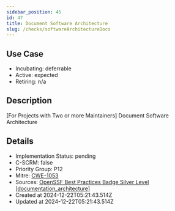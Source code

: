 ```yaml
---
sidebar_position: 45
id: 47
title: Document Software Architecture
slug: /checks/softwareArchitectureDocs
---
```


## Use Case
<!-- LEVELS:START -->
- Incubating: deferrable
- Active: expected
- Retiring: n/a
<!-- LEVELS:END -->

<!-- DESCRIPTION:START -->
## Description
[For Projects with Two or more Maintainers] Document Software Architecture
<!-- DESCRIPTION:END -->

<!-- DETAILS:START -->
## Details
- Implementation Status: pending
- C-SCRM: false
- Priority Group: P12
- Mitre: [CWE-1053](https://cwe.mitre.org/data/definitions/1053.html)
- Sources: [OpenSSF Best Practices Badge Silver Level [documentation_architecture]](https://www.bestpractices.dev/en/criteria?details=true&rationale=true#1.documentation_architecture)
- Created at 2024-12-22T05:21:43.514Z
- Updated at 2024-12-22T05:21:43.514Z
<!-- DETAILS:END -->
